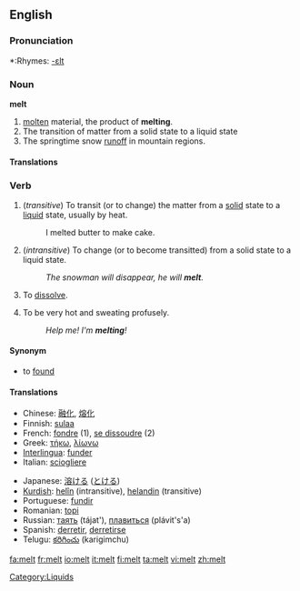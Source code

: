 ==English==

===Pronunciation===
*:Rhymes: [[Rhymes:English:-ɛlt|-ɛlt]]

===Noun===
'''melt'''  {{uncountable}}
# [[molten]] material, the product of '''melting'''.
# The transition of matter from a solid state to a liquid state
# The springtime snow [[runoff]] in mountain regions.

====Translations====
{{top}}
{{bottom}}

===Verb===
{{en-verb}}
# (''transitive'') To transit (or to change) the matter from a [[solid]] state to a [[liquid]] state, usually by heat.
#:I melted butter to make cake.
# (''intransitive'') To change (or to become transitted) from a solid state to a liquid state. 
#: ''The snowman will disappear, he will '''melt'''.''
# {{Colloquial}}To [[dissolve]].
# {{Colloquial}}To be very hot and sweating profusely.
#:''Help me!  I'm '''melting'''!''

====Synonym====
* to [[found]]

====Translations====
{{top}}
*Chinese: [[融化]], [[熔化]]
*Finnish: [[sulaa]]
*French: [[fondre]] (1), [[se dissoudre]] (2)
*Greek: [[τήκω]], [[λίωνω]]
*[[Interlingua]]: [[funder]]
*Italian: [[sciogliere]]
{{mid}}
*Japanese: [[溶ける]] ([[とける]])
*[[Kurdish]]: [[helîn]] (intransitive), [[helandin]] (transitive)
*Portuguese: [[fundir]]
*Romanian: [[topi]]
*Russian: [[таять]] (tájat'), [[плавиться]] (plávit's'a)
*Spanish: [[derretir]], [[derretirse]]
*Telugu: [[కరిగించు]] (karigimchu)
{{bottom}}

[[Category:Liquids]]

[[fa:melt]]
[[fr:melt]]
[[io:melt]]
[[it:melt]]
[[fi:melt]]
[[ta:melt]]
[[vi:melt]]
[[zh:melt]]